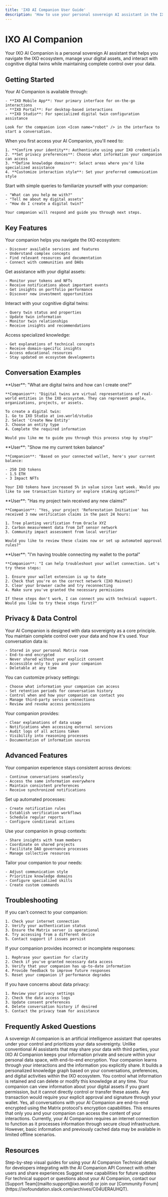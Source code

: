 ```yaml
---
title: 'IXO AI Companion User Guide'
description: 'How to use your personal sovereign AI assistant in the IXO ecosystem'
---
```


# IXO AI Companion

<Tip>
  Your IXO AI Companion is a personal sovereign AI assistant that helps you navigate the IXO ecosystem, manage your digital assets, and interact with cognitive digital twins while maintaining complete control over your data.
</Tip>

## Getting Started

<Steps>
  <Step title="Access Your Companion">
    Your AI Companion is available through:
    
    - **IXO Mobile App**: Your primary interface for on-the-go interactions
    - **IXO Portal**: For desktop-based interactions
    - **IXO Studio**: For specialized digital twin configuration assistance
    
    Look for the companion icon <Icon name="robot" /> in the interface to start a conversation.
  </Step>
  
  <Step title="Initial Setup">
    When you first access your AI Companion, you'll need to:
    
    1. **Confirm your identity**: Authenticate using your IXO credentials
    2. **Set privacy preferences**: Choose what information your companion can access
    3. **Define knowledge domains**: Select areas where you'd like specialized assistance
    4. **Customize interaction style**: Set your preferred communication style
  </Step>
  
  <Step title="First Conversation">
    Start with simple queries to familiarize yourself with your companion:
    
    - "What can you help me with?"
    - "Tell me about my digital assets"
    - "How do I create a digital twin?"
    
    Your companion will respond and guide you through next steps.
  </Step>
</Steps>

## Key Features

<CardGroup>
  <Card title="Ecosystem Navigation" icon="compass">
    Your companion helps you navigate the IXO ecosystem:
    
    - Discover available services and features
    - Understand complex concepts
    - Find relevant resources and documentation
    - Connect with communities and DAOs
  </Card>
  
  <Card title="Digital Asset Management" icon="wallet">
    Get assistance with your digital assets:
    
    - Monitor your tokens and NFTs
    - Receive notifications about important events
    - Get insights on portfolio performance
    - Discover new investment opportunities
  </Card>
  
  <Card title="Digital Twin Interaction" icon="cube">
    Interact with your cognitive digital twins:
    
    - Query twin status and properties
    - Update twin information
    - Monitor twin relationships
    - Receive insights and recommendations
  </Card>
  
  <Card title="Knowledge Assistant" icon="brain">
    Access specialized knowledge:
    
    - Get explanations of technical concepts
    - Receive domain-specific insights
    - Access educational resources
    - Stay updated on ecosystem developments
  </Card>
</CardGroup>

## Conversation Examples

<AccordionGroup>
  <Accordion title="Ecosystem Navigation" icon="compass">
    **User**: "What are digital twins and how can I create one?"
    
    **Companion**: "Digital twins are virtual representations of real-world entities in the IXO ecosystem. They can represent people, organizations, projects, or assets.
    
    To create a digital twin:
    1. Go to IXO Studio at ixo.world/studio
    2. Select 'Create New Entity'
    3. Choose an entity type
    4. Complete the required information
    
    Would you like me to guide you through this process step by step?"
  </Accordion>
  
  <Accordion title="Asset Management" icon="wallet">
    **User**: "Show me my current token balance"
    
    **Companion**: "Based on your connected wallet, here's your current balance:
    
    - 250 IXO tokens
    - 1.5 ETH
    - 3 Impact NFTs
    
    Your IXO tokens have increased 5% in value since last week. Would you like to see transaction history or explore staking options?"
  </Accordion>
  
  <Accordion title="Digital Twin Assistance" icon="cube">
    **User**: "Has my project twin received any new claims?"
    
    **Companion**: "Yes, your project 'Reforestation Initiative' has received 3 new verification claims in the past 24 hours:
    
    1. Tree planting verification from Oracle XYZ
    2. Carbon measurement data from IoT sensor network
    3. Community impact assessment from local verifier
    
    Would you like to review these claims now or set up automated approval rules?"
  </Accordion>
  
  <Accordion title="Technical Support" icon="wrench">
    **User**: "I'm having trouble connecting my wallet to the portal"
    
    **Companion**: "I can help troubleshoot your wallet connection. Let's try these steps:
    
    1. Ensure your wallet extension is up to date
    2. Check that you're on the correct network (IXO Mainnet)
    3. Clear your browser cache and try reconnecting
    4. Make sure you've granted the necessary permissions
    
    If these steps don't work, I can connect you with technical support. Would you like to try these steps first?"
  </Accordion>
</AccordionGroup>

## Privacy & Data Control

<Tip>
  Your AI Companion is designed with data sovereignty as a core principle. You maintain complete control over your data and how it's used.
</Tip>

<AccordionGroup>
  <Accordion title="Data Storage" icon="database">
    Your conversation data is:
    
    - Stored in your personal Matrix room
    - End-to-end encrypted
    - Never shared without your explicit consent
    - Accessible only to you and your companion
    - Deletable at any time
  </Accordion>
  
  <Accordion title="Privacy Controls" icon="shield">
    You can customize privacy settings:
    
    - Choose what information your companion can access
    - Set retention periods for conversation history
    - Control when and how your companion can contact you
    - Manage third-party service connections
    - Review and revoke access permissions
  </Accordion>
  
  <Accordion title="Transparency" icon="eye">
    Your companion provides:
    
    - Clear explanations of data usage
    - Notifications when accessing external services
    - Audit logs of all actions taken
    - Visibility into reasoning processes
    - Documentation of information sources
  </Accordion>
</AccordionGroup>

## Advanced Features

<CardGroup>
  <Card title="Multi-Device Sync" icon="devices">
    Your companion experience stays consistent across devices:
    
    - Continue conversations seamlessly
    - Access the same information everywhere
    - Maintain consistent preferences
    - Receive synchronized notifications
  </Card>
  
  <Card title="Workflow Automation" icon="gears">
    Set up automated processes:
    
    - Create notification rules
    - Establish verification workflows
    - Schedule regular reports
    - Configure conditional actions
  </Card>
  
  <Card title="Collaborative Assistance" icon="users">
    Use your companion in group contexts:
    
    - Share insights with team members
    - Coordinate on shared projects
    - Facilitate DAO governance processes
    - Manage collective resources
  </Card>
  
  <Card title="Customization" icon="sliders">
    Tailor your companion to your needs:
    
    - Adjust communication style
    - Prioritize knowledge domains
    - Configure specialized skills
    - Create custom commands
  </Card>
</CardGroup>

## Troubleshooting

<AccordionGroup>
  <Accordion title="Connection Issues" icon="wifi">
    If you can't connect to your companion:
    
    1. Check your internet connection
    2. Verify your authentication status
    3. Ensure the Matrix server is operational
    4. Try accessing from a different device
    5. Contact support if issues persist
  </Accordion>
  
  <Accordion title="Response Problems" icon="comment-dots">
    If your companion provides incorrect or incomplete responses:
    
    1. Rephrase your question for clarity
    2. Check if you've granted necessary data access
    3. Verify that your companion has up-to-date information
    4. Provide feedback to improve future responses
    5. Reset your companion if performance degrades
  </Accordion>
  
  <Accordion title="Privacy Concerns" icon="user-shield">
    If you have concerns about data privacy:
    
    1. Review your privacy settings
    2. Check the data access logs
    3. Update consent preferences
    4. Delete conversation history if desired
    5. Contact the privacy team for assistance
  </Accordion>
</AccordionGroup>

## Frequently Asked Questions

<AccordionGroup>
  <Accordion title="What is a sovereign AI companion?">
    A sovereign AI companion is an artificial intelligence assistant that operates under your control and prioritizes your data sovereignty. Unlike conventional AI assistants that may share your data with third parties, your IXO AI Companion keeps your information private and secure within your personal data space, with end-to-end encryption.
  </Accordion>
  
  <Accordion title="How does my companion learn about me?">
    Your companion learns through your interactions and the information you explicitly share. It builds a personalized knowledge graph based on your conversations, preferences, and digital activities within the IXO ecosystem. You control what information is retained and can delete or modify this knowledge at any time.
  </Accordion>
  
  <Accordion title="Can my companion access my blockchain assets?">
    Your companion can view information about your digital assets if you grant permission, but it cannot directly control or transfer these assets. Any transaction would require your explicit approval and signature through your wallet.
  </Accordion>
  
  <Accordion title="Is my conversation data encrypted?">
    Yes, all conversations with your AI Companion are end-to-end encrypted using the Matrix protocol's encryption capabilities. This ensures that only you and your companion can access the content of your interactions.
  </Accordion>
  
  <Accordion title="Can I use my companion offline?">
    Currently, your AI Companion requires an internet connection to function as it processes information through secure cloud infrastructure. However, basic information and previously cached data may be available in limited offline scenarios.
  </Accordion>
</AccordionGroup>

## Resources

<CardGroup>
  <Card title="Video Tutorials" icon="video" href="#">
    Step-by-step visual guides for using your AI Companion
  </Card>
  
  <Card title="Developer Documentation" icon="code" href="/api-docs/ai-companion-api/companion-api">
    Technical details for developers integrating with the AI Companion API
  </Card>
  
  <Card title="Community Forum" icon="users" href="https://ixofoundation.slack.com/archives/C04UERAUHQT">
    Connect with other users and share experiences
  </Card>
  
  <Card title="Feature Requests" icon="lightbulb" href="#">
    Suggest new capabilities for future updates
  </Card>
</CardGroup>

<Tip>
  For technical support or questions about your AI Companion, contact our [Support Team](mailto:support@ixo.world) or join our [Community Forum](https://ixofoundation.slack.com/archives/C04UERAUHQT).
</Tip>
